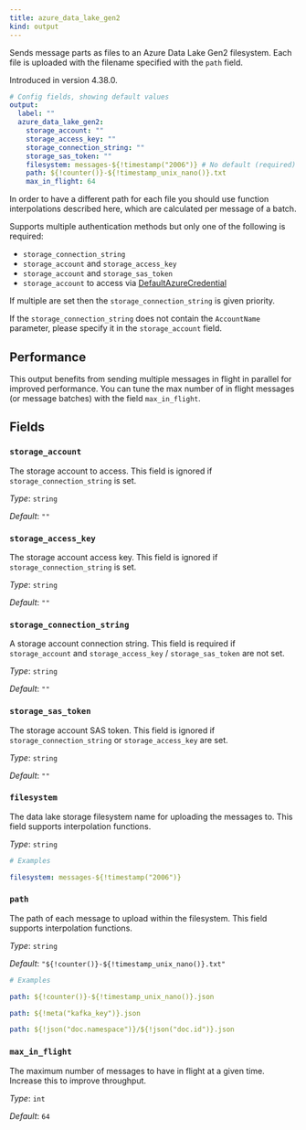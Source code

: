 ```yaml
---
title: azure_data_lake_gen2
kind: output
---
```


Sends message parts as files to an Azure Data Lake Gen2 filesystem. Each file is uploaded with the filename specified with the `path` field.

Introduced in version 4.38.0.

```yml
# Config fields, showing default values
output:
  label: ""
  azure_data_lake_gen2:
    storage_account: ""
    storage_access_key: ""
    storage_connection_string: ""
    storage_sas_token: ""
    filesystem: messages-${!timestamp("2006")} # No default (required)
    path: ${!counter()}-${!timestamp_unix_nano()}.txt
    max_in_flight: 64
```

In order to have a different path for each file you should use function
interpolations described here, which are
calculated per message of a batch.

Supports multiple authentication methods but only one of the following is required:

- `storage_connection_string`
- `storage_account` and `storage_access_key`
- `storage_account` and `storage_sas_token`
- `storage_account` to access via [DefaultAzureCredential](https://pkg.go.dev/github.com/Azure/azure-sdk-for-go/sdk/azidentity#DefaultAzureCredential)

If multiple are set then the `storage_connection_string` is given priority.

If the `storage_connection_string` does not contain the `AccountName` parameter, please specify it in the
`storage_account` field.

## Performance

This output benefits from sending multiple messages in flight in parallel for improved performance. You can tune the max number of in flight messages (or message batches) with the field `max_in_flight`.

## Fields

### `storage_account`

The storage account to access. This field is ignored if `storage_connection_string` is set.


*Type*: `string`

*Default*: `""`

### `storage_access_key`

The storage account access key. This field is ignored if `storage_connection_string` is set.


*Type*: `string`

*Default*: `""`

### `storage_connection_string`

A storage account connection string. This field is required if `storage_account` and `storage_access_key` / `storage_sas_token` are not set.


*Type*: `string`

*Default*: `""`

### `storage_sas_token`

The storage account SAS token. This field is ignored if `storage_connection_string` or `storage_access_key` are set.


*Type*: `string`

*Default*: `""`

### `filesystem`

The data lake storage filesystem name for uploading the messages to.
This field supports interpolation functions.


*Type*: `string`


```yml
# Examples

filesystem: messages-${!timestamp("2006")}
```

### `path`

The path of each message to upload within the filesystem.
This field supports interpolation functions.


*Type*: `string`

*Default*: `"${!counter()}-${!timestamp_unix_nano()}.txt"`

```yml
# Examples

path: ${!counter()}-${!timestamp_unix_nano()}.json

path: ${!meta("kafka_key")}.json

path: ${!json("doc.namespace")}/${!json("doc.id")}.json
```

### `max_in_flight`

The maximum number of messages to have in flight at a given time. Increase this to improve throughput.


*Type*: `int`

*Default*: `64`


